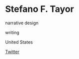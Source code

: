 # Stefano F. Tayor

<Skills>

narrative design

writing

</Skills>

<Location>

United States

</Location>

<Personal>

[Twitter](https://twitter.com/Stefano_TM)

</Personal>


